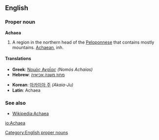 ==English==

===Proper noun===
'''Achaea'''

# A region in the northern head of the [[Peloponnese]] that contains mostly mountains.  [[Achaean]], inh.

====Translations====
{{top}}<!--languages from A to I go here-->
*'''Greek''': [[Νομός Αχαΐας]] ''(Nomós Achaías)''
*'''Hebrew''': [[מחוז משנה אכיאיה]]
{{mid}}<!--languages from J to Z go here-->
*'''Korean''': [[아카이아 주]] ''(Akaia-Ju)''
*'''Latin''': Achaea
{{bottom}}

===See also===

* [[w:Achaea|Wikipedia:Achaea]]

[[Category:English proper nouns]]

[[io:Achaea]]